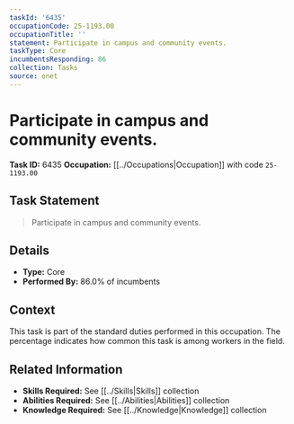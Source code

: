 ```yaml
---
taskId: '6435'
occupationCode: 25-1193.00
occupationTitle: ''
statement: Participate in campus and community events.
taskType: Core
incumbentsResponding: 86
collection: Tasks
source: onet
---
```

# Participate in campus and community events.

**Task ID:** 6435
**Occupation:** [[../Occupations|Occupation]] with code `25-1193.00`

## Task Statement

> Participate in campus and community events.

## Details

- **Type:** Core
- **Performed By:** 86.0% of incumbents

## Context

This task is part of the standard duties performed in this occupation. The percentage indicates how common this task is among workers in the field.

## Related Information

- **Skills Required:** See [[../Skills|Skills]] collection
- **Abilities Required:** See [[../Abilities|Abilities]] collection
- **Knowledge Required:** See [[../Knowledge|Knowledge]] collection
